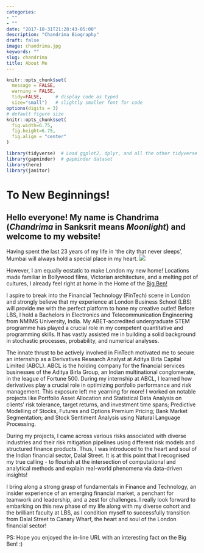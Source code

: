 ```yaml
---
categories:
- ""
- ""
date: "2017-10-31T21:28:43-05:00"
description: "Chandrima Biography"
draft: false 
image: chandrima.jpg
keywords: ""
slug: chandrima
title: About Me
---
```


```r
knitr::opts_chunk$set(
  message = FALSE, 
  warning = FALSE, 
  tidy=FALSE,     # display code as typed
  size="small")   # slightly smaller font for code
options(digits = 3)
# default figure size
knitr::opts_chunk$set(
  fig.width=6.75, 
  fig.height=6.75,
  fig.align = "center"
)
```

```r
library(tidyverse)  # Load ggplot2, dplyr, and all the other tidyverse packages
library(gapminder)  # gapminder dataset
library(here)
library(janitor)
```

# To New Beginnings!

## Hello everyone! My name is Chandrima (*Chandrima* in **Sanksrit** means *Moonlight*) and welcome to my website! 
Having spent the last 23 years of my life in ‘the city that never sleeps’, Mumbai will always hold a special place in my heart.
![](https://cdn.britannica.com/26/84526-050-45452C37/Gateway-monument-India-entrance-Mumbai-Harbour-coast.jpg)

However, I am equally ecstatic to make London my new home! Locations made familiar in Bollywood films, Victorian architecture, and a melting pot of cultures, I already feel right at home in the Home of the [Big Ben!](https://www.history.com/this-day-in-history/big-ben-goes-into-operation-in-london)

I aspire to break into the Financial Technology (FinTech) scene in London and strongly believe that my experience at London Business School (LBS) will provide me with the perfect platform to hone my creative outlet!
Before LBS, I hold a Bachelors in Electronics and Telecommunication Engineering from NMIMS University, India. My ABET-accredited undergraduate STEM programme has played a crucial role in my competent quantitative and programming skills. It has vastly assisted me in building a solid background in stochastic processes, probability, and numerical analyses. 

The innate thrust to be actively involved in FinTech motivated me to secure an internship as a Derivatives Research Analyst at Aditya Birla Capital Limited (ABCL). ABCL is the holding company for the financial services businesses of the Aditya Birla Group, an Indian multinational conglomerate, in the league of Fortune 500. During my internship at ABCL, I learned how derivatives play a crucial role in optimizing portfolio performance and risk management. This exposure left me yearning for more! I worked on notable projects like Portfolio Asset Allocation and Statistical Data Analysis on clients’ risk tolerance, target returns, and investment time spans; Predictive Modelling of Stocks, Futures and Options Premium Pricing; Bank Market Segmentation; and Stock Sentiment Analysis using Natural Language Processing. 

During my projects, I came across various risks associated with diverse industries and their risk mitigation pipelines using different risk models and structured finance products. Thus, I was introduced to the heart and soul of the Indian financial sector, Dalal Street. It is at this point that I recognised my true calling - to flourish at the intersection of computational and analytical methods and explain real-world phenomena via data-driven insights!

I bring along a strong grasp of fundamentals in Finance and Technology, an insider experience of an emerging financial market, a penchant for teamwork and leadership, and a zest for challenges. I really look forward to embarking on this new phase of my life along with my diverse cohort and the brilliant faculty at LBS, as I condition myself to successfully transition from Dalal Street to Canary Wharf, the heart and soul of the London financial sector! 

PS: Hope you enjoyed the in-line URL with an interesting fact on the Big Ben! :)